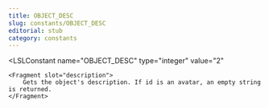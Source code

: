 ```yaml
---
title: OBJECT_DESC
slug: constants/OBJECT_DESC
editorial: stub
category: constants
---
```


<LSLConstant
	name="OBJECT_DESC"
	type="integer"
	value="2"
>
	<Fragment slot="description">
		Gets the object's description. If id is an avatar, an empty string is returned.
	</Fragment>
</LSLConstant>
